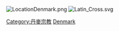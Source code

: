 [[Image:LocationDenmark.png|left]]
[[Image:Latin_Cross.svg|left]]
{{Portal|基督教}}
{{Commons category|Christianity in Denmark}}
{{Cat main}}
[[Category:丹麥宗教|Category:丹麥宗教]]
[[Category:歐洲各國基督教|Denmark]]